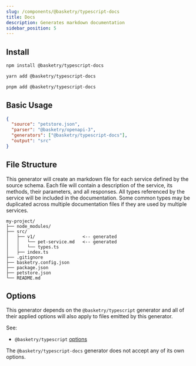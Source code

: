 ```yaml
---
slug: /components/@basketry/typescript-docs
title: Docs
description: Generates markdown documentation
sidebar_position: 5
---
```



## Install

<Tabs groupId="package-manager">
  <TabItem value="npm" label="npm" default>

```sh
npm install @basketry/typescript-docs
```

  </TabItem>
  <TabItem value="yarn" label="yarn">

```sh
yarn add @basketry/typescript-docs
```

  </TabItem>
  <TabItem value="pnpm" label="pnpm">

```sh
pnpm add @basketry/typescript-docs
```

  </TabItem>
</Tabs>

## Basic Usage

```json title="basketry.config.json"
{
  "source": "petstore.json",
  "parser": "@basketry/openapi-3",
  "generators": ["@basketry/typescript-docs"],
  "output": "src"
}
```

## File Structure

This generator will create an markdown file for each service defined by the source schema. Each file will contain a description of the service, its methods, their parameters, and all responses. All types referenced by the service will be included in the documentation. Some common types may be duplicated across multiple documentation files if they are used by multiple services.

```
my-project/
├── node_modules/
├── src/
│   ├── v1/                  <-- generated
│   │   └── pet-service.md   <-- generated
│   │   └── types.ts
│   ├── index.ts
├── .gitignore
├── basketry.config.json
├── package.json
├── petstore.json
└── README.md
```

## Options

This generator depends on the `@basketry/typescript` generator and all of their applied options will also apply to files emitted by this generator.

See:

- `@basketry/typescript` [options](/docs/components/@basketry/typescript#options)

The `@basketry/typescript-docs` generator does not accept any of its own options.
